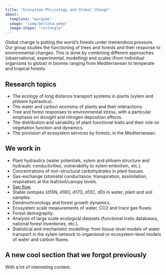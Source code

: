 ```yaml
---
title: "Ecosystem Phisiology and Global Change"
about:
  template: "marquee"
  image: "/img/bellota.webp"
  image-shape: "rectangle"
---
```


Global change is putting the world’s forests under tremendous pressure. Our group studies the functioning of trees and forests and their response to environmental changes. This is done by combining different approaches (observational, experimental, modelling) and scales (from individual organisms to global) in biomes ranging from Mediterranean to temperate and tropical forests.

## Research topics

- The ecology of long distance transport systems in plants (xylem and phloem hydraulics).
- The water and carbon economy of plants and their interactions.
- Tree and forest responses to environmental stress, with a particular emphasis on drought and nitrogen deposition effects.
- The distribution and variability of plant functional traits and their role on vegetation function and dynamics.
- The provision of ecosystem services by forests, in the Mediterranean.

## We work in

- Plant hydraulics (water potentials, xylem and phloem structure and hydraulic conductivities, vulnerability to xylem embolism, etc.).
- Concentrations of non-structural carbohydrates in plant tissues.
- Gas-exchange (stomatal conductance, transpiration, assimilation, respiration) at the leaf/soil/canopy levels.
- [Sap flow](sapflux_research.qmd).
- Stable isotopes (d15N, d18O, d17O, d13C, dD) in water, plant and soil samples.
- Dendrochronology and forest growth dynamics.
- Ecosystem scale measurements of water, CO2 and trace gas fluxes.
- Forest demography.
- Analysis of large scale ecological datasets (functional traits databases, national forest inventories, etc.).
- Statistical and mechanistic modelling: from tissue-level models of water transport in the xylem network to organismal or ecosystem-level models of water and carbon fluxes.


## A new cool section that we forgot previously

With a lot of interesting content.
